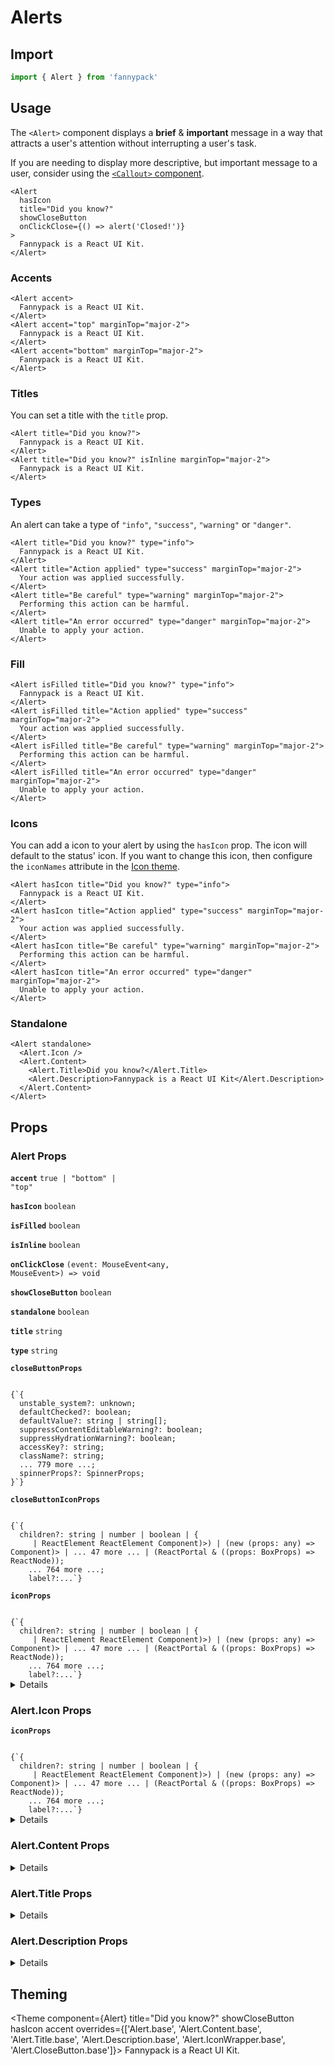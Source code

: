 
# Alerts

## Import

```jsx
import { Alert } from 'fannypack'
```

## Usage

The `<Alert>` component displays a **brief** & **important** message in a way that attracts a user's attention without interrupting a user's task.

If you are needing to display more descriptive, but important message to a user, consider using the [`<Callout>` component](/components/callout).

```jsx-live
<Alert
  hasIcon
  title="Did you know?"
  showCloseButton
  onClickClose={() => alert('Closed!')}
>
  Fannypack is a React UI Kit.
</Alert>
```

### Accents

```jsx-live
<Alert accent>
  Fannypack is a React UI Kit.
</Alert>
<Alert accent="top" marginTop="major-2">
  Fannypack is a React UI Kit.
</Alert>
<Alert accent="bottom" marginTop="major-2">
  Fannypack is a React UI Kit.
</Alert>
```

### Titles

You can set a title with the `title` prop.

```jsx-live
<Alert title="Did you know?">
  Fannypack is a React UI Kit.
</Alert>
<Alert title="Did you know?" isInline marginTop="major-2">
  Fannypack is a React UI Kit.
</Alert>
```

### Types

An alert can take a type of `"info"`, `"success"`, `"warning"` or `"danger"`.

```jsx-live
<Alert title="Did you know?" type="info">
  Fannypack is a React UI Kit.
</Alert>
<Alert title="Action applied" type="success" marginTop="major-2">
  Your action was applied successfully.
</Alert>
<Alert title="Be careful" type="warning" marginTop="major-2">
  Performing this action can be harmful.
</Alert>
<Alert title="An error occurred" type="danger" marginTop="major-2">
  Unable to apply your action.
</Alert>
```

### Fill

```jsx-live
<Alert isFilled title="Did you know?" type="info">
  Fannypack is a React UI Kit.
</Alert>
<Alert isFilled title="Action applied" type="success" marginTop="major-2">
  Your action was applied successfully.
</Alert>
<Alert isFilled title="Be careful" type="warning" marginTop="major-2">
  Performing this action can be harmful.
</Alert>
<Alert isFilled title="An error occurred" type="danger" marginTop="major-2">
  Unable to apply your action.
</Alert>
```

### Icons

You can add a icon to your alert by using the `hasIcon` prop. The icon will default to the status' icon. If you want to change this icon, then configure the `iconNames` attribute in the [Icon theme](/components/icon#theming).

```jsx-live
<Alert hasIcon title="Did you know?" type="info">
  Fannypack is a React UI Kit.
</Alert>
<Alert hasIcon title="Action applied" type="success" marginTop="major-2">
  Your action was applied successfully.
</Alert>
<Alert hasIcon title="Be careful" type="warning" marginTop="major-2">
  Performing this action can be harmful.
</Alert>
<Alert hasIcon title="An error occurred" type="danger" marginTop="major-2">
  Unable to apply your action.
</Alert>
```

### Standalone

```jsx-live
<Alert standalone>
  <Alert.Icon />
  <Alert.Content>
    <Alert.Title>Did you know?</Alert.Title>
    <Alert.Description>Fannypack is a React UI Kit</Alert.Description>
  </Alert.Content>
</Alert>
```

## Props

### Alert Props

<!-- Automatically generated -->

**<Code marginRight="major-1">accent</Code>** <Code fontSize="150" palette="primary">true | &#34;bottom&#34; | &#34;top&#34;</Code> 

<Box marginBottom="major-4" />

**<Code marginRight="major-1">hasIcon</Code>** <Code fontSize="150" palette="primary">boolean</Code> 

<Box marginBottom="major-4" />

**<Code marginRight="major-1">isFilled</Code>** <Code fontSize="150" palette="primary">boolean</Code> 

<Box marginBottom="major-4" />

**<Code marginRight="major-1">isInline</Code>** <Code fontSize="150" palette="primary">boolean</Code> 

<Box marginBottom="major-4" />

**<Code marginRight="major-1">onClickClose</Code>** <Code fontSize="150" palette="primary">(event: MouseEvent&#60;any, MouseEvent&#62;) =&#62; void</Code> 

<Box marginBottom="major-4" />

**<Code marginRight="major-1">showCloseButton</Code>** <Code fontSize="150" palette="primary">boolean</Code> 

<Box marginBottom="major-4" />

**<Code marginRight="major-1">standalone</Code>** <Code fontSize="150" palette="primary">boolean</Code> 

<Box marginBottom="major-4" />

**<Code marginRight="major-1">title</Code>** <Code fontSize="150" palette="primary">string</Code> 

<Box marginBottom="major-4" />

**<Code marginRight="major-1">type</Code>** <Code fontSize="150" palette="primary">string</Code> 

<Box marginBottom="major-4" />

**<Code marginRight="major-1">closeButtonProps</Code>**  

<Code isBlock palette="primary" fontSize="150" padding="minor-1" marginBottom="major-2">
{`{
  unstable_system?: unknown;
  defaultChecked?: boolean;
  defaultValue?: string | string[];
  suppressContentEditableWarning?: boolean;
  suppressHydrationWarning?: boolean;
  accessKey?: string;
  className?: string;
  ... 779 more ...;
  spinnerProps?: SpinnerProps;
}`}
</Code>

<Box marginBottom="major-4" />

**<Code marginRight="major-1">closeButtonIconProps</Code>**  

<Code isBlock palette="primary" fontSize="150" padding="minor-1" marginBottom="major-2">
{`{
  children?: string | number | boolean | {
     | ReactElement<any, string | ((props: any) => ReactElement<any, string | ... | (new (props: any) => Component<any, any, any>)>) | (new (props: any) => Component<any, any, any>)> | ... 47 more ... | (ReactPortal & ((props: BoxProps) => ReactNode));
    ... 764 more ...;
    label?:...`}
</Code>

<Box marginBottom="major-4" />

**<Code marginRight="major-1">iconProps</Code>**  

<Code isBlock palette="primary" fontSize="150" padding="minor-1" marginBottom="major-2">
{`{
  children?: string | number | boolean | {
     | ReactElement<any, string | ((props: any) => ReactElement<any, string | ... | (new (props: any) => Component<any, any, any>)>) | (new (props: any) => Component<any, any, any>)> | ... 47 more ... | (ReactPortal & ((props: BoxProps) => ReactNode));
    ... 764 more ...;
    label?:...`}
</Code>

<Box marginBottom="major-4" />

<details><Box use="summary" marginBottom="major-2">Inherits <code><strong>Box</strong></code> props</Box>

**<Code marginRight="major-1">use</Code>**  

<Code isBlock palette="primary" fontSize="150" padding="minor-1" marginBottom="major-2">
{`string
  | ComponentClass<any, any>
  | FunctionComponent<any>`}
</Code>

<Box marginBottom="major-4" />

**<Code marginRight="major-1">className</Code>** <Code fontSize="150" palette="primary">string</Code> 

<Box marginBottom="major-4" />

**<Code marginRight="major-1">children</Code>**  

<Code isBlock palette="primary" fontSize="150" padding="minor-1" marginBottom="major-2">
{`string
  | number
  | boolean
  | {}
  | ReactElement<any, string
  | ((props: any) => ReactElement<any, string
  | ...
  | (new (props: any) => Component<any, any, any>)>)
  | (new (props: any) => Component<any, any, any>)>
  | ReactNodeArray
  | ReactPortal
  | ((props: BoxProps) => ReactNode)`}
</Code>

<Box marginBottom="major-4" />

**<Code marginRight="major-1">altitude</Code>** <Code fontSize="150" palette="primary">string</Code> 

<Box marginBottom="major-4" />

**<Code marginRight="major-1">showBreakpoint</Code>** <Code fontSize="150" palette="primary">string</Code> 

<Box marginBottom="major-4" />

**<Code marginRight="major-1">hiddenBreakpoint</Code>** <Code fontSize="150" palette="primary">string</Code> 

<Box marginBottom="major-4" />

**<Code marginRight="major-1">overrides</Code>**  

<Code isBlock palette="primary" fontSize="150" padding="minor-1" marginBottom="major-2">
{`{
  altitudes?: AltitudesThemeConfig;
  borders?: BordersThemeConfig;
  borderRadii?: BorderRadiiThemeConfig;
  breakpoints?: BreakpointsThemeConfig;
  fontSizes?: FontSizeThemeConfig;
  fontWeights?: FontWeightsThemeConfig;
  ... 60 more ...;
  Tooltip?: TooltipThemeConfig;
}`}
</Code>

<Box marginBottom="major-4" />

**<Code marginRight="major-1">elementRef</Code>** <Code fontSize="150" palette="primary">((instance: any) =&#62; void) | RefObject&#60;any&#62;</Code> 

<Box marginBottom="major-4" />

**<Code marginRight="major-1">themeKeyOverride</Code>** <Code fontSize="150" palette="primary">string</Code> 

<Box marginBottom="major-4" />

</details>
            

### Alert.Icon Props

<!-- Automatically generated -->

**<Code marginRight="major-1">iconProps</Code>**  

<Code isBlock palette="primary" fontSize="150" padding="minor-1" marginBottom="major-2">
{`{
  children?: string | number | boolean | {
     | ReactElement<any, string | ((props: any) => ReactElement<any, string | ... | (new (props: any) => Component<any, any, any>)>) | (new (props: any) => Component<any, any, any>)> | ... 47 more ... | (ReactPortal & ((props: BoxProps) => ReactNode));
    ... 764 more ...;
    label?:...`}
</Code>

<Box marginBottom="major-4" />

<details><Box use="summary" marginBottom="major-2">Inherits <code><strong>Box</strong></code> props</Box>

**<Code marginRight="major-1">use</Code>**  

<Code isBlock palette="primary" fontSize="150" padding="minor-1" marginBottom="major-2">
{`string
  | ComponentClass<any, any>
  | FunctionComponent<any>`}
</Code>

<Box marginBottom="major-4" />

**<Code marginRight="major-1">className</Code>** <Code fontSize="150" palette="primary">string</Code> 

<Box marginBottom="major-4" />

**<Code marginRight="major-1">children</Code>**  

<Code isBlock palette="primary" fontSize="150" padding="minor-1" marginBottom="major-2">
{`string
  | number
  | boolean
  | {}
  | ReactElement<any, string
  | ((props: any) => ReactElement<any, string
  | ...
  | (new (props: any) => Component<any, any, any>)>)
  | (new (props: any) => Component<any, any, any>)>
  | ReactNodeArray
  | ReactPortal
  | ((props: BoxProps) => ReactNode)`}
</Code>

<Box marginBottom="major-4" />

**<Code marginRight="major-1">altitude</Code>** <Code fontSize="150" palette="primary">string</Code> 

<Box marginBottom="major-4" />

**<Code marginRight="major-1">showBreakpoint</Code>** <Code fontSize="150" palette="primary">string</Code> 

<Box marginBottom="major-4" />

**<Code marginRight="major-1">hiddenBreakpoint</Code>** <Code fontSize="150" palette="primary">string</Code> 

<Box marginBottom="major-4" />

**<Code marginRight="major-1">overrides</Code>**  

<Code isBlock palette="primary" fontSize="150" padding="minor-1" marginBottom="major-2">
{`{
  altitudes?: AltitudesThemeConfig;
  borders?: BordersThemeConfig;
  borderRadii?: BorderRadiiThemeConfig;
  breakpoints?: BreakpointsThemeConfig;
  fontSizes?: FontSizeThemeConfig;
  fontWeights?: FontWeightsThemeConfig;
  ... 60 more ...;
  Tooltip?: TooltipThemeConfig;
}`}
</Code>

<Box marginBottom="major-4" />

**<Code marginRight="major-1">elementRef</Code>** <Code fontSize="150" palette="primary">((instance: any) =&#62; void) | RefObject&#60;any&#62;</Code> 

<Box marginBottom="major-4" />

**<Code marginRight="major-1">themeKeyOverride</Code>** <Code fontSize="150" palette="primary">string</Code> 

<Box marginBottom="major-4" />

</details>
            

### Alert.Content Props

<!-- Automatically generated -->

<details><Box use="summary" marginBottom="major-2">Inherits <code><strong>Box</strong></code> props</Box>

**<Code marginRight="major-1">use</Code>**  

<Code isBlock palette="primary" fontSize="150" padding="minor-1" marginBottom="major-2">
{`string
  | ComponentClass<any, any>
  | FunctionComponent<any>`}
</Code>

<Box marginBottom="major-4" />

**<Code marginRight="major-1">className</Code>** <Code fontSize="150" palette="primary">string</Code> 

<Box marginBottom="major-4" />

**<Code marginRight="major-1">children</Code>**  

<Code isBlock palette="primary" fontSize="150" padding="minor-1" marginBottom="major-2">
{`string
  | number
  | boolean
  | {}
  | ReactElement<any, string
  | ((props: any) => ReactElement<any, string
  | ...
  | (new (props: any) => Component<any, any, any>)>)
  | (new (props: any) => Component<any, any, any>)>
  | ReactNodeArray
  | ReactPortal
  | ((props: BoxProps) => ReactNode)`}
</Code>

<Box marginBottom="major-4" />

**<Code marginRight="major-1">altitude</Code>** <Code fontSize="150" palette="primary">string</Code> 

<Box marginBottom="major-4" />

**<Code marginRight="major-1">showBreakpoint</Code>** <Code fontSize="150" palette="primary">string</Code> 

<Box marginBottom="major-4" />

**<Code marginRight="major-1">hiddenBreakpoint</Code>** <Code fontSize="150" palette="primary">string</Code> 

<Box marginBottom="major-4" />

**<Code marginRight="major-1">overrides</Code>**  

<Code isBlock palette="primary" fontSize="150" padding="minor-1" marginBottom="major-2">
{`{
  altitudes?: AltitudesThemeConfig;
  borders?: BordersThemeConfig;
  borderRadii?: BorderRadiiThemeConfig;
  breakpoints?: BreakpointsThemeConfig;
  fontSizes?: FontSizeThemeConfig;
  fontWeights?: FontWeightsThemeConfig;
  ... 60 more ...;
  Tooltip?: TooltipThemeConfig;
}`}
</Code>

<Box marginBottom="major-4" />

**<Code marginRight="major-1">elementRef</Code>** <Code fontSize="150" palette="primary">((instance: any) =&#62; void) | RefObject&#60;any&#62;</Code> 

<Box marginBottom="major-4" />

**<Code marginRight="major-1">themeKeyOverride</Code>** <Code fontSize="150" palette="primary">string</Code> 

<Box marginBottom="major-4" />

</details>
            

### Alert.Title Props

<!-- Automatically generated -->

<details><Box use="summary" marginBottom="major-2">Inherits <code><strong>Box</strong></code> props</Box>

**<Code marginRight="major-1">use</Code>**  

<Code isBlock palette="primary" fontSize="150" padding="minor-1" marginBottom="major-2">
{`string
  | ComponentClass<any, any>
  | FunctionComponent<any>`}
</Code>

<Box marginBottom="major-4" />

**<Code marginRight="major-1">className</Code>** <Code fontSize="150" palette="primary">string</Code> 

<Box marginBottom="major-4" />

**<Code marginRight="major-1">children</Code>**  

<Code isBlock palette="primary" fontSize="150" padding="minor-1" marginBottom="major-2">
{`string
  | number
  | boolean
  | {}
  | ReactElement<any, string
  | ((props: any) => ReactElement<any, string
  | ...
  | (new (props: any) => Component<any, any, any>)>)
  | (new (props: any) => Component<any, any, any>)>
  | ReactNodeArray
  | ReactPortal
  | ((props: BoxProps) => ReactNode)`}
</Code>

<Box marginBottom="major-4" />

**<Code marginRight="major-1">altitude</Code>** <Code fontSize="150" palette="primary">string</Code> 

<Box marginBottom="major-4" />

**<Code marginRight="major-1">showBreakpoint</Code>** <Code fontSize="150" palette="primary">string</Code> 

<Box marginBottom="major-4" />

**<Code marginRight="major-1">hiddenBreakpoint</Code>** <Code fontSize="150" palette="primary">string</Code> 

<Box marginBottom="major-4" />

**<Code marginRight="major-1">overrides</Code>**  

<Code isBlock palette="primary" fontSize="150" padding="minor-1" marginBottom="major-2">
{`{
  altitudes?: AltitudesThemeConfig;
  borders?: BordersThemeConfig;
  borderRadii?: BorderRadiiThemeConfig;
  breakpoints?: BreakpointsThemeConfig;
  fontSizes?: FontSizeThemeConfig;
  fontWeights?: FontWeightsThemeConfig;
  ... 60 more ...;
  Tooltip?: TooltipThemeConfig;
}`}
</Code>

<Box marginBottom="major-4" />

**<Code marginRight="major-1">elementRef</Code>** <Code fontSize="150" palette="primary">((instance: any) =&#62; void) | RefObject&#60;any&#62;</Code> 

<Box marginBottom="major-4" />

**<Code marginRight="major-1">themeKeyOverride</Code>** <Code fontSize="150" palette="primary">string</Code> 

<Box marginBottom="major-4" />

</details>
            

### Alert.Description Props

<!-- Automatically generated -->

<details><Box use="summary" marginBottom="major-2">Inherits <code><strong>Box</strong></code> props</Box>

**<Code marginRight="major-1">use</Code>**  

<Code isBlock palette="primary" fontSize="150" padding="minor-1" marginBottom="major-2">
{`string
  | ComponentClass<any, any>
  | FunctionComponent<any>`}
</Code>

<Box marginBottom="major-4" />

**<Code marginRight="major-1">className</Code>** <Code fontSize="150" palette="primary">string</Code> 

<Box marginBottom="major-4" />

**<Code marginRight="major-1">children</Code>**  

<Code isBlock palette="primary" fontSize="150" padding="minor-1" marginBottom="major-2">
{`string
  | number
  | boolean
  | {}
  | ReactElement<any, string
  | ((props: any) => ReactElement<any, string
  | ...
  | (new (props: any) => Component<any, any, any>)>)
  | (new (props: any) => Component<any, any, any>)>
  | ReactNodeArray
  | ReactPortal
  | ((props: BoxProps) => ReactNode)`}
</Code>

<Box marginBottom="major-4" />

**<Code marginRight="major-1">altitude</Code>** <Code fontSize="150" palette="primary">string</Code> 

<Box marginBottom="major-4" />

**<Code marginRight="major-1">showBreakpoint</Code>** <Code fontSize="150" palette="primary">string</Code> 

<Box marginBottom="major-4" />

**<Code marginRight="major-1">hiddenBreakpoint</Code>** <Code fontSize="150" palette="primary">string</Code> 

<Box marginBottom="major-4" />

**<Code marginRight="major-1">overrides</Code>**  

<Code isBlock palette="primary" fontSize="150" padding="minor-1" marginBottom="major-2">
{`{
  altitudes?: AltitudesThemeConfig;
  borders?: BordersThemeConfig;
  borderRadii?: BorderRadiiThemeConfig;
  breakpoints?: BreakpointsThemeConfig;
  fontSizes?: FontSizeThemeConfig;
  fontWeights?: FontWeightsThemeConfig;
  ... 60 more ...;
  Tooltip?: TooltipThemeConfig;
}`}
</Code>

<Box marginBottom="major-4" />

**<Code marginRight="major-1">elementRef</Code>** <Code fontSize="150" palette="primary">((instance: any) =&#62; void) | RefObject&#60;any&#62;</Code> 

<Box marginBottom="major-4" />

**<Code marginRight="major-1">themeKeyOverride</Code>** <Code fontSize="150" palette="primary">string</Code> 

<Box marginBottom="major-4" />

</details>
            

## Theming

<Theme
  component={Alert}
  title="Did you know?"
  showCloseButton
  hasIcon
  accent
  overrides={['Alert.base', 'Alert.Content.base', 'Alert.Title.base', 'Alert.Description.base', 'Alert.IconWrapper.base', 'Alert.CloseButton.base']}>
  Fannypack is a React UI Kit.
</Theme>
